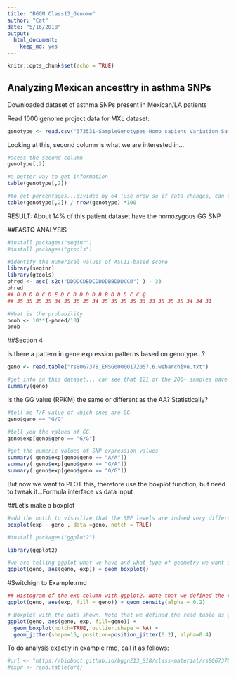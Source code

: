 ```yaml
---
title: "BGGN Class13_Genome"
author: "Cat"
date: "5/16/2018"
output: 
  html_document: 
    keep_md: yes
---
```


```r
knitr::opts_chunk$set(echo = TRUE)
```

## Analyzing Mexican ancesttry in asthma SNPs

Downloaded dataset of asthma SNPs present in Mexican/LA patients

Read 1000 genome project data for MXL dataset:

```r
genotype <- read.csv("373531-SampleGenotypes-Homo_sapiens_Variation_Sample_rs8067378.csv")
```

Looking at this, second column is what we are interested in...

```r
#acess the second column
genotype[,2]
```

```r
#a better way to get information
table(genotype[,2])
```

```r
#to get percentages...divided by 64 (use nrow so if data changes, can still have correct info)
table(genotype[,2]) / nrow(genotype) *100
```

RESULT: About 14% of this patient dataset have the homozygous GG SNP

##FASTQ ANALYSIS

```r
#install.packages("seqinr")
#install.packages("gtools")
```

```r
#identify the numerical values of ASCII-based score
library(seqinr)
library(gtools)
phred <- asc( s2c("DDDDCDEDCDDDDBBDDDCC@") ) - 33
phred
## D D D D C D E D C D D D D B B D D D C C @
## 35 35 35 35 34 35 36 35 34 35 35 35 35 33 33 35 35 35 34 34 31

```

```r
#What is the probability 
prob <- 10**(-phred/10)
prob
```

##Section 4

Is there a pattern in gene expression patterns based on genotype...?

```r
geno <- read.table("rs8067378_ENSG00000172057.6.webarchive.txt")
```

```r
#get info on this dataset... can see that 121 of the 200+ samples have the GG SNP
summary(geno)
```

Is the GG value (RPKM) the same or different as the AA? Statistically? 

```r
#tell me T/F value of which ones are GG
geno$geno == "G/G"
```


```r
#tell you the values of GG
geno$exp[geno$geno == "G/G"]
```

```r
#get the numeric values of SNP expression values
summary( geno$exp[geno$geno == "A/A"])
summary( geno$exp[geno$geno == "G/A"])
summary( geno$exp[geno$geno == "G/G"])
```


But now we want to PLOT this, therefore use the boxplot function, but need to tweak it...Formula interface vs data input

##Let's make a boxplot

```r
#add the notch to visualize that the SNP levels are indeed very different from eachother
boxplot(exp ~ geno , data =geno, notch = TRUE)

```

```r
#install.packages("ggplot2")
```

```r
library(ggplot2)
```

```r
#we are telling ggplot what we have and what type of geometry we want it to look like to visualize the data
ggplot(geno, aes(geno, exp)) + geom_boxplot()
```

#Switchign to Example.rmd
```r
## Histogram of the exp column with ggplot2. Note that we defined the read table as geno, not expr, which is used in the class website rmd document.
ggplot(geno, aes(exp, fill = geno)) + geom_density(alpha = 0.2)
```

```r
# Boxplot with the data shown. Note that we defined the read table as geno, not expr, which is used in the class website rmd document.
ggplot(geno, aes(geno, exp, fill=geno)) + 
  geom_boxplot(notch=TRUE, outlier.shape = NA) + 
  geom_jitter(shape=16, position=position_jitter(0.2), alpha=0.4)
```

To do analysis exactly in example rmd, call it as follows:
```r
#url <- "https://bioboot.github.io/bggn213_S18/class-material/rs8067378_ENSG00000172057.6.txt"
#expr <- read.table(url)
```

